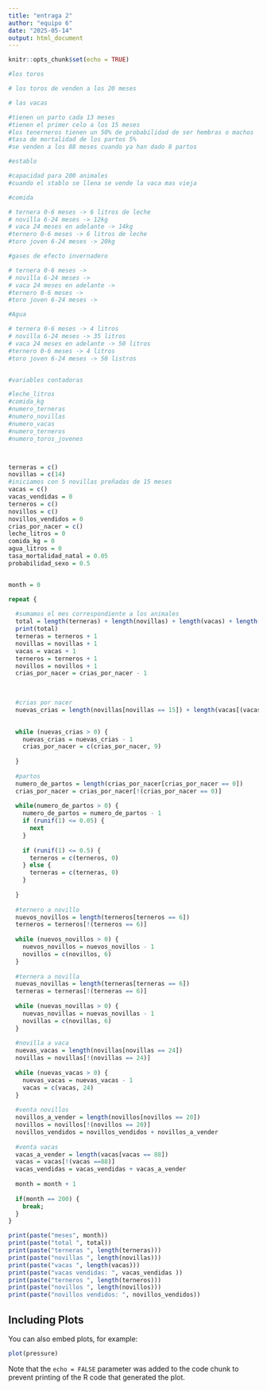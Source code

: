 ```yaml
---
title: "entraga 2"
author: "equipo 6"
date: "2025-05-14"
output: html_document
---
```


```r
knitr::opts_chunk$set(echo = TRUE)
```

```r
#los toros

# los toros de venden a los 20 meses

# las vacas

#tienen un parto cada 13 meses
#tienen el primer celo a los 15 meses
#los tenerneros tienen un 50% de probabilidad de ser hembras o machos
#tasa de mortalidad de los partos 5%
#se venden a los 88 meses cuando ya han dado 8 partos

#establo

#capacidad para 200 animales
#cuando el stablo se llena se vende la vaca mas vieja

#comida

# ternera 0-6 meses -> 6 litros de leche
# novilla 6-24 meses -> 12kg
# vaca 24 meses en adelante -> 14kg
#ternero 0-6 meses -> 6 litros de leche
#toro joven 6-24 meses -> 20kg

#gases de efecto invernadero

# ternera 0-6 meses ->
# novilla 6-24 meses -> 
# vaca 24 meses en adelante ->
#ternero 0-6 meses -> 
#toro joven 6-24 meses -> 

#Agua

# ternera 0-6 meses -> 4 litros
# novilla 6-24 meses -> 35 litros
# vaca 24 meses en adelante -> 50 litros
#ternero 0-6 meses -> 4 litros
#toro joven 6-24 meses -> 50 listros


#variables contadoras

#leche_litros 
#comida_kg
#numero_terneras
#numero_novillas
#numero_vacas
#numero_terneros
#numero_toros_jovenes



terneras = c()
novillas = c(14)
#iniciamos con 5 novillas preñadas de 15 meses
vacas = c()
vacas_vendidas = 0
terneros = c()
novillos = c()
novillos_vendidos = 0
crias_por_nacer = c()
leche_litros = 0
comida_kg = 0
agua_litros = 0
tasa_mortalidad_natal = 0.05
probabilidad_sexo = 0.5


month = 0

repeat {
  
  #sumamos el mes correspondiente a los animales
  total = length(terneras) + length(novillas) + length(vacas) + length(terneros) + length(novillos)
  print(total)
  terneras = terneros + 1
  novillas = novillas + 1
  vacas = vacas + 1
  terneros = terneros + 1
  novillos = novillos + 1
  crias_por_nacer = crias_por_nacer - 1

  
  
  #crias por nacer
  nuevas_crias = length(novillas[novillas == 15]) + length(vacas[(vacas-15) %% 13 == 0])

  
  while (nuevas_crias > 0) {
    nuevas_crias = nuevas_crias - 1
    crias_por_nacer = c(crias_por_nacer, 9)
   
  }
  
  #partos
  numero_de_partos = length(crias_por_nacer[crias_por_nacer == 0])
  crias_por_nacer = crias_por_nacer[!(crias_por_nacer == 0)]
  
  while(numero_de_partos > 0) {
    numero_de_partos = numero_de_partos - 1
    if (runif(1) <= 0.05) {
      next
    }
    
    if (runif(1) <= 0.5) {
      terneros = c(terneros, 0)
    } else {
      terneras = c(terneras, 0)
    }
    
  }
  
  #ternero a novillo
  nuevos_novillos = length(terneros[terneros == 6])
  terneros = terneros[!(terneros == 6)]
  
  while (nuevos_novillos > 0) {
    nuevos_novillos = nuevos_novillos - 1
    novillos = c(novillos, 6)
  }
  
  #ternera a novilla
  nuevas_novillas = length(terneras[terneras == 6])
  terneras = terneras[!(terneras == 6)]
  
  while (nuevas_novillas > 0) {
    nuevas_novillas = nuevas_novillas - 1
    novillas = c(novillas, 6)
  }
  
  #novilla a vaca
  nuevas_vacas = length(novillas[novillas == 24])
  novillas = novillas[!(novillas == 24)]
  
  while (nuevas_vacas > 0) {
    nuevas_vacas = nuevas_vacas - 1
    vacas = c(vacas, 24)
  }
  
  #venta novillos
  novillos_a_vender = length(novillos[novillos == 20])
  novillos = novillos[!(novillos == 20)]
  novillos_vendidos = novillos_vendidos + novillos_a_vender
  
  #venta vacas
  vacas_a_vender = length(vacas[vacas == 88])
  vacas = vacas[!(vacas ==88)]
  vacas_vendidas = vacas_vendidas + vacas_a_vender
  
  month = month + 1
  
  if(month == 200) {
    break;
  }
}

print(paste("meses", month))
print(paste("total ", total))
print(paste("terneras ", length(terneras)))
print(paste("novillas ", length(novillas)))
print(paste("vacas ", length(vacas)))
print(paste("vacas vendidas: ", vacas_vendidas ))
print(paste("terneros ", length(terneros)))
print(paste("novillos ", length(novillos)))
print(paste("novillos vendidos: ", novillos_vendidos))

```

## Including Plots

You can also embed plots, for example:

```r
plot(pressure)
```

Note that the `echo = FALSE` parameter was added to the code chunk to prevent printing of the R code that generated the plot.
